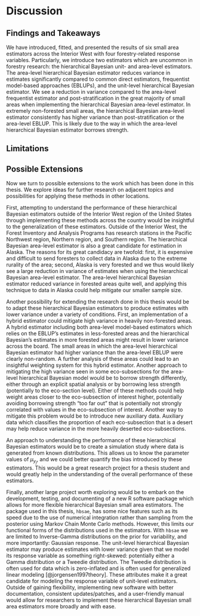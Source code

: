 # Discussion

## Findings and Takeaways

We have introduced, fitted, and presented the results of six small area estimators across the Interior West with four forestry-related response variables. Particularly, we introduce two estimators which are uncommon in forestry research: the hierarchical Bayesian unit- and area-level estimators. The area-level hierarchical Bayesian estimator reduces variance in estimates significantly compared to common direct estimators, frequentist model-based approaches (EBLUPs), and the unit-level hierarchical Bayesian estimator. We see a reduction in variance compared to the area-level frequentist estimator and post-stratification in the great majority of small areas when implementing the hierarchical Bayesian area-level estimator. In extremely non-forested small areas, the hierarchical Bayesian area-level estimator consistently has higher variance than post-stratification or the area-level EBLUP. This is likely due to the way in which the area-level hierarchical Bayesian estimator borrows strength. 

## Limitations 

## Possible Extensions

Now we turn to possible extensions to the work which has been done in this thesis. We explore ideas for further research on adjacent topics and possibilities for applying these methods in other locations. 

First, attempting to understand the performance of these hierarchical Bayesian estimators outside of the Interior West region of the United States through implementing these methods across the country would be insightful to the generalization of these estimators. Outside of the Interior West, the Forest Inventory and Analysis Programs has research stations in the Pacific Northwest region, Northern region, and Southern region. The hierarchical Bayesian area-level estimator is also a great candidate for estimation in Alaska. The reasons for its great candidacy are twofold: first, it is expensive and difficult to send foresters to collect data in Alaska due to the extreme rurality of the area; second, Alaska is very forested and we thus would likely see a large reduction in variance of estimates when using the hierarchical Bayesian area-level estimator. The area-level hierarchical Bayesian estimator reduced variance in forested areas quite well, and applying this technique to data in Alaska could help mitigate our smaller sample size. 

Another possibility for extending the research done in this thesis would be to adapt these hierarchical Bayesian estimators to produce estimates with lower variance under a variety of conditions. First, an implementation of a hybrid estimator could mitigate high variance in heavily non-forested areas. A hybrid estimator including both area-level model-based estimators which relies on the EBLUP's estimates in less-forested areas and the hierarchical Bayesian's estimates in more forested areas might result in lower variance across the board. The small areas in which the area-level hierarchical Bayesian estimator had higher variance than the area-level EBLUP were clearly non-random. A further analysis of these areas could lead to an insightful weighting system for this hybrid estimator. Another approach to mitigating the high variance seen in some eco-subsections for the area-level hierarchical Bayesian model would be to borrow strength differently, either through an explicit spatial analysis or by borrowing less strength (potentially to the eco-section level). Either of these methods could help weight areas closer to the eco-subsection of interest higher, potentially avoiding borrowing strength "too far out" that is potentially not strongly correlated with values in the eco-subsection of interest. Another way to mitigate this problem would be to introduce new auxiliary data. Auxiliary data which classifies the proportion of each eco-subsection that is a desert may help reduce variance in the more heavily deserted eco-subsections. 

An approach to understanding the performance of these hierarchical Bayesian estimators would be to create a simulation study where data is generated from known distributions. This allows us to know the parameter values of $\mu_{y_j}$, and we could better quantify the bias introduced by these estimators. This would be a great research project for a thesis student and would greatly help in the understanding of the overall performance of these estimators. 

Finally, another large project worth exploring would be to embark on the development, testing, and documenting of a new R software package which allows for more flexible hierarchical Bayesian small area estimators. The package used in this thesis, `hbsae`, has some nice features such as its speed due to the use of numerical integration rather than sampling from the posterior using Markov Chain Monte Carlo methods. However, this limits our functional forms of the distributions used in the estimators. With `hbsae` we are limited to Inverse-Gamma distributions on the prior for variability, and more importantly: Gaussian response. The unit-level hierarchical Bayesian estimator may produce estimates with lower variance given that we model its response variable as something right-skewed: potentially either a Gamma distribution or a Tweedie distribution. The Tweedie distribution is often used for data which is zero-inflated and is often used for generalized linear modeling [@jorgensen1997theory]. These attributes make it a great candidate for modeling the response variable of unit-level estimators. Outside of gaining flexibility, implementing new software with better documentation, consistent updates/patches, and a user-friendly manual would allow for researchers to implement these hierarchical Bayesian small area estimators more broadly and with ease. 